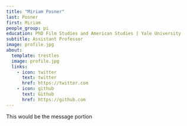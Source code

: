 ```yaml
---
title: "Miriam Posner"
last: Posner
first: Miriam
people_group: pi
education: PhD Film Studies and American Studies | Yale University
subtitle: Assistant Professor
image: profile.jpg
about:
  template: trestles
  image: profile.jpg
  links:
    - icon: twitter
      text: twitter
      href: https://twitter.com
    - icon: github
      text: Github
      href: https://github.com
---
```


This would be the message portion
